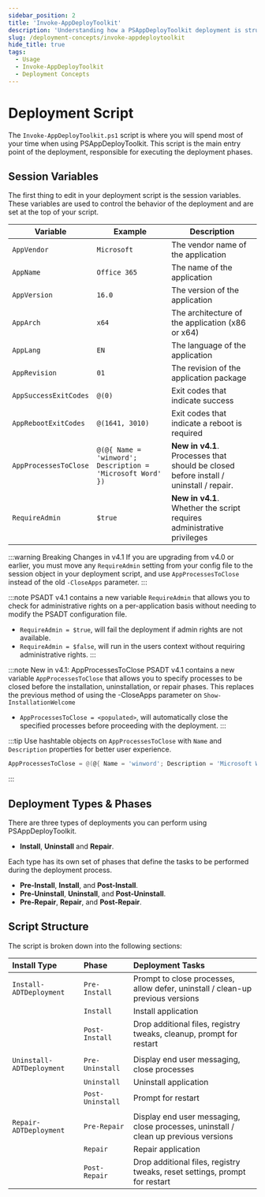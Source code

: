 ```yaml
---
sidebar_position: 2
title: 'Invoke-AppDeployToolkit'
description: 'Understanding how a PSAppDeployToolkit deployment is structured.'
slug: /deployment-concepts/invoke-appdeploytoolkit
hide_title: true
tags:
  - Usage
  - Invoke-AppDeployToolkit
  - Deployment Concepts
---
```


# Deployment Script

The `Invoke-AppDeployToolkit.ps1` script is where you will spend most of your time when using PSAppDeployToolkit. This script is the main entry point of the deployment, responsible for executing the deployment phases.

## Session Variables

The first thing to edit in your deployment script is the session variables. These variables are used to control the behavior of the deployment and are set at the top of your script.

| Variable | Example | Description |
| -------- | ------- | ----------- |
| `AppVendor` | `Microsoft` | The vendor name of the application |
| `AppName` | `Office 365` | The name of the application |
| `AppVersion` | `16.0` | The version of the application |
| `AppArch` | `x64` | The architecture of the application (x86 or x64) |
| `AppLang` | `EN` | The language of the application |
| `AppRevision` | `01` | The revision of the application package |
| `AppSuccessExitCodes` | `@(0)` | Exit codes that indicate success |
| `AppRebootExitCodes` | `@(1641, 3010)` | Exit codes that indicate a reboot is required |
| `AppProcessesToClose` | `@(@{ Name = 'winword'; Description = 'Microsoft Word' })` | **New in v4.1**. Processes that should be closed before install / uninstall / repair. |
| `RequireAdmin` | `$true` | **New in v4.1**. Whether the script requires administrative privileges |

:::warning Breaking Changes in v4.1
If you are upgrading from v4.0 or earlier, you must move any `RequireAdmin` setting from your config file to the session object in your deployment script, and use `AppProcessesToClose` instead of the old `-CloseApps` parameter.
:::

:::note
PSADT v4.1 contains a new variable `RequireAdmin` that allows you to check for administrative rights on a per-application basis without needing to modify the PSADT configuration file.

- `RequireAdmin = $true`, will fail the deployment if admin rights are not available.
- `RequireAdmin = $false`, will run in the users context without requiring administrative rights.
:::

:::note New in v4.1: AppProcessesToClose
PSADT v4.1 contains a new variable `AppProcessesToClose` that allows you to specify processes to be closed before the installation, uninstallation, or repair phases. This replaces the previous method of using the -CloseApps parameter on `Show-InstallationWelcome`

- `AppProcessesToClose = <populated>`, will automatically close the specified processes before proceeding with the deployment.
:::

:::tip
Use hashtable objects on `AppProcessesToClose` with `Name` and `Description` properties for better user experience.
```PowerShell
AppProcessesToClose = @(@{ Name = 'winword'; Description = 'Microsoft Word' })
```
:::

## Deployment Types & Phases

There are three types of deployments you can perform using PSAppDeployToolkit.

- **Install**, **Uninstall** and **Repair**.

Each type has its own set of phases that define the tasks to be performed during the deployment process.

- **Pre-Install**, **Install**, and **Post-Install**.
- **Pre-Uninstall**, **Uninstall**, and **Post-Uninstall**.
- **Pre-Repair**, **Repair**, and **Post-Repair**.

## Script Structure

The script is broken down into the following sections:

| **Install Type**          | **Phase**        | **Deployment Tasks**                                                                |
| :------------------------ | :----------------| :---------------------------------------------------------------------------------- |
| `Install-ADTDeployment`   | `Pre-Install`    | Prompt to close processes, allow defer, uninstall / clean-up previous versions      |
|                           | `Install`        | Install application                                                                 |
|                           | `Post-Install`   | Drop additional files, registry tweaks, cleanup, prompt for restart                 |
|                           |                  |                                                                                     |
| `Uninstall-ADTDeployment` | `Pre-Uninstall`  | Display end user messaging, close processes                                         |
|                           | `Uninstall`      | Uninstall application                                                               |
|                           | `Post-Uninstall` | Prompt for restart                                                                  |
|                           |                  |                                                                                     |
| `Repair-ADTDeployment`    | `Pre-Repair`     | Display end user messaging, close processes, uninstall / clean up previous versions |
|                           | `Repair`         | Repair application                                                                  |
|                           | `Post-Repair`    | Drop additional files, registry tweaks, reset settings, prompt for restart          |

